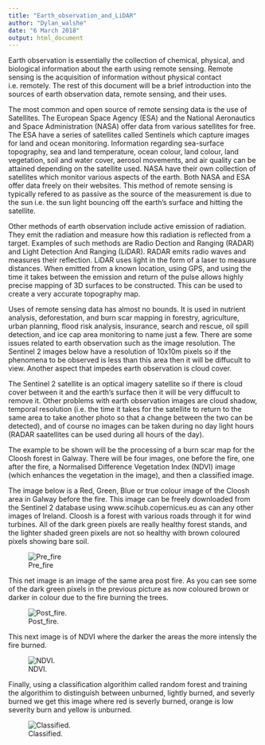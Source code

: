 ---
title: "Earth_observation_and_LiDAR"
author: "Dylan_walshe"
date: "6 March 2018"
output: html_document
---
Earth observation is essentially the collection of chemical, physical, and biological information about the earth using remote sensing. Remote sensing is the acquisition of information without physical contact i.e. remotely. The rest of this document will be a brief introduction into the sources of earth observation data, remote sensing, and their uses.

The most common and open source of remote sensing data is the use of Satellites. The European Space Agency (ESA) and the National Aeronautics and Space Administration (NASA) offer data from various satellites for free. The ESA have a series of satellites called Sentinels which capture images for land and ocean monitoring. Information regarding sea-surface topography, sea and land temperature, ocean colour, land colour, land vegetation, soil and water cover, aerosol movements, and air quality can be attained depending on the satellite used. NASA have their own collection of satellites which monitor various aspects of the earth. Both NASA and ESA offer data freely on their websites. This method of remote sensing is typically refered to as passive as the source of the measurement is due to the sun i.e. the sun light bouncing off the earth's surface and hitting the satellite. 

Other methods of earth observation include active emission of radiation. They emit the radiation and measure how this radiation is reflected from a target. Examples of such methods are Radio Dection and Ranging (RADAR) and Light Detection And Ranging (LiDAR). RADAR emits radio waves and measures their reflection. LiDAR uses light in the form of a laser to measure distances. When emitted from a known location, using GPS, and using the time it takes between the emission and return of the pulse allows highly precise mapping of 3D surfaces to be constructed. This can be used to create a very accurate topography map.

Uses of remote sensing data has almost no bounds. It is used in nutrient analysis, deforestation, and burn scar mapping in forestry, agriculture, urban planning, flood risk analysis, insurance, search and rescue, oil spill detection, and ice cap area monitoring to name just a few. There are some issues related to earth observation such as the image resolution. The Sentinel 2 images below have a resolution of 10x10m pixels so if the phenomena to be observed is less than this area then it will be diffucult to view. Another aspect that impedes earth observation is cloud cover. 

The Sentinel 2 satellite is an optical imagery satellite so if there is cloud cover between it and the earth's surface then it will be very diffucult to remove it. Other problems with earth observation images are cloud shadow, temporal resolution (i.e. the time it takes for the satellite to return to the same area to take another photo so that a change between the two can be detected), and of course no images can be taken during no day light hours (RADAR saatellites can be used during all hours of the day).

The example to be shown will be the processing of a burn scar map for the Cloosh forest in Galway. There will be  four images, one before the fire, one after the fire, a Normalised Difference Vegetation Index (NDVI) image (which enhances the vegetation in the image), and then a classified image.

The image below is a Red, Green, Blue or true colour image of the Cloosh area in Galway before the fire. This image can be freely downloaded from the Sentinel 2 database using www.scihub.copernicus.eu as can any other images of Ireland. Cloosh is a forest with various roads through it for wind turbines. All of the dark green pixels are really healthy forest stands, and the lighter shaded green pixels are not so healthy with brown coloured pixels showing bare soil.

![Pre_fire](https://github.com/ULStats/MA4128Assessment-2018/blob/master/Earth_Observation/RGB_cloosh.png)

This net image is an image of the same area post fire. As you can see some of the dark green pixels in the previous picture as now coloured brown or darker in colour due to the fire burning the trees.

![Post_fire.](https://github.com/ULStats/MA4128Assessment-2018/blob/master/Earth_Observation/RGB_post_fire_cloosh.png)


This next image is of NDVI where the darker the areas the more intensly the fire burned.


![NDVI.](https://github.com/ULStats/MA4128Assessment-2018/blob/master/Earth_Observation/NDVI_cloosh.png)


Finally, using a classification algorithim called random forest and training the algorithim to distinguish between unburned, lightly burned, and severly burned we get this image where red is severly burned, orange is low severity burn and yellow is unburned.

![Classified.](https://github.com/ULStats/MA4128Assessment-2018/blob/master/Earth_Observation/classified_cloosh.png)



